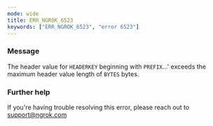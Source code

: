 ```yaml
---
mode: wide
title: ERR_NGROK_6523
keywords: ["ERR_NGROK_6523", "error 6523"]
---
```



### Message

The header value for `HEADERKEY` beginning with `PREFIX`...' exceeds the maximum header value length of `BYTES` bytes.

<ErrorDetails />

### Further help

If you're having trouble resolving this error, please reach out to [support@ngrok.com](mailto:support@ngrok.com?subject=Help%20with%20ERR_NGROK_6523)
